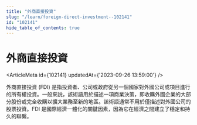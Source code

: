 ```yaml
---
title: "外商直接投資"
slug: "/learn/foreign-direct-investment--102141"
id: "102141"
hide_table_of_contents: true
---
```



# 外商直接投資

<ArticleMeta id={102141} updatedAt={'2023-09-26 13:59:00'} />
<div className='border-solid border-b border-t-0 my-4 border-[var(--ifm-color-gray-300)]' />

外商直接投資 (FDI) 是指投資者、公司或政府從另一個國家對外國公司或項目進行的所有權投資。一般來説，該術語用於描述一項商業決策，即收購外國企業的大部分股份或完全收購以擴大業務至新的地區。該術語通常不用於僅描述對外國公司的股票投資。FDI 是國際經濟一體化的關鍵因素，因為它在經濟之間建立了穩定和持久的聯繫。
